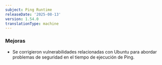 ```yaml
---
subject: Ping Runtime
releaseDate: '2025-08-13'
version: 1.54.0
translationType: machine
---
```


### Mejoras

* Se corrigieron vulnerabilidades relacionadas con Ubuntu para abordar problemas de seguridad en el tiempo de ejecución de Ping.